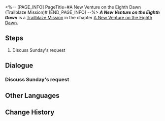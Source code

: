 <%-- [PAGE_INFO]
PageTitle=#A New Venture on the Eighth Dawn (Trailblaze Mission)#
[END_PAGE_INFO] --%>
{{Stub|Dialogue.}}
{{Mission Infobox
|id            = 1036106
|title         = A New Venture on the Eighth Dawn
|image         = {{subst:void|<!--$UPLOAD:<<SpriteOutput/Chronicle/1036106_f.png>-<Mission A New Venture on the Eighth Dawn (Trailblaze Mission) Stelle.png>-<Fate's Atlas Images>>-->}}{{subst:void|<!--$UPLOAD:<<SpriteOutput/Chronicle/1036106_m.png>-<Mission A New Venture on the Eighth Dawn (Trailblaze Mission) Caelus.png>-<Fate's Atlas Images>>-->}}
<gallery>
Mission A New Venture on the Eighth Dawn (Trailblaze Mission) Stelle.png|Stelle
Mission A New Venture on the Eighth Dawn (Trailblaze Mission) Caelus.png|Caelus
</gallery>
|type          = Trailblaze
|event_name    = 
|chapter       = A New Venture on the Eighth Dawn
|requirements  = [[Trailblaze Mission]] ''[[Sound of Farewell Hums Reunion]]'' completed
|summary       = Sunday hopes to board the Astral Express as a temporary passenger and continue his ascetic journey to find paradise &mdash; Though you have kind of anticipated it, you still need to discuss this with everyone else.
|characters    = Dan Heng; Himeko; March 7th; Sunday; Trailblazer; Welt
|startLocation = [[Astral Express]] - [[Parlor Car]]
|world         = Astral Express
|area          = Parlor Car
|prev          = Sound of Farewell Hums Reunion
|next          = 
|rewards       = Trailblaze EXP*200; Stellar Jade*30; Traveler's Guide*2; Refined Aether*2; Credit*30,000
}}
'''''A New Venture on the Eighth Dawn''''' is a [[Trailblaze Mission]] in the chapter [[A New Venture on the Eighth Dawn]].

==Steps==
# Discuss Sunday's request

<!--
==Gameplay Notes==

--><!--
==Trial Character==

-->
==Dialogue==
{{Stub Dialogue}}

===Discuss Sunday's request{{subst:void|<!--103610601-->}}===
{{Mission Description|type=trailblaze|location=Parlor Car|Although it is not a request to formally join the Express Crew, a former opponent's request to travel alongside you is still worthy of due consideration. That being said... You would really enjoy having a junior you can bully&mdash; you mean give guidance to.}}
{{Dialogue Start}}
:{{tx}}
{{Dialogue End}}

==Other Languages==
{{Other Languages
|en   = A New Venture on the Eighth Dawn
|zhs  = 在第八日启程
|zht  = 在第八日啟程
|ja   = 八日目の旅立ち
|ko   = 여덟째 날에 오르는 여정
|es   = Y al octavo día, partió
|fr   = Au huitième jour fut le grand départ
|ru   = И на восьмой день он отправился в путь
|th   = ตั้งต้นเดินทาง ณ วันที่แปด
|vi   = Khởi Hành Vào Ngày Thứ 8
|de   = Am achten Tag beginnt die Reise
|id   = Mulai Menapak, Kala Hari Kedelapan
|pt   = Uma Nova Aventura no Oitavo Amanhecer
}}

==Change History==
{{Change History|2.7}}
